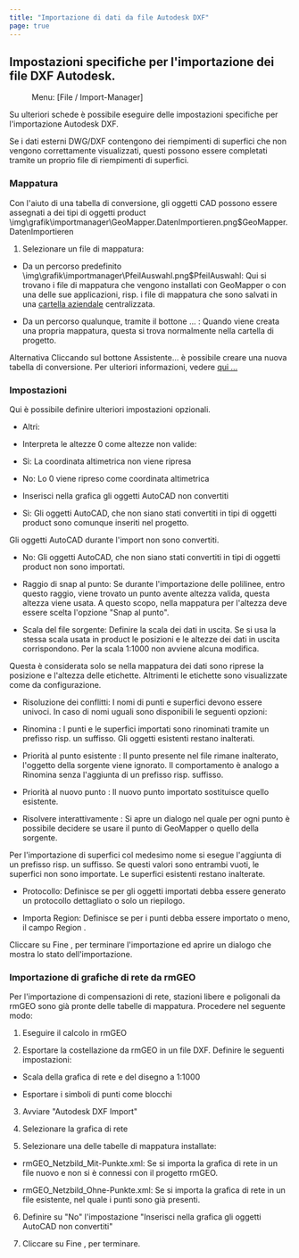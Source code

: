 ```yaml
---
title: "Importazione di dati da file Autodesk DXF"
page: true
---
```

## Impostazioni specifiche per l&#39;importazione dei file DXF Autodesk.
<GeoMapper> <Menu> Menu: [File / Import-Manager] </Menu> 

Su ulteriori schede &#232; possibile eseguire delle impostazioni specifiche per l&#39;importazione Autodesk DXF.

<Success>
Se i dati esterni DWG/DXF contengono dei riempimenti di superfici che non vengono correttamente visualizzati, questi possono essere completati tramite un proprio file di riempimenti di superfici.
</Success>


### Mappatura
Con l&#39;aiuto di una tabella di conversione, gli oggetti CAD possono essere assegnati a dei tipi di oggetti  <Placeholder>product</Placeholder><Image>\img\grafik\importmanager\GeoMapper.DatenImportieren.png$GeoMapper.DatenImportieren</Image>


1. Selezionare un file di mappatura:

- Da un percorso predefinito<Image>\img\grafik\importmanager\PfeilAuswahl.png$PfeilAuswahl</Image>: Qui si trovano i file di mappatura che vengono installati con GeoMapper o con una delle sue applicazioni, risp. i file di mappatura che sono salvati in una 
[cartella aziendale](../datei/programm-einstellungen6)
 centralizzata.

- Da un percorso qualunque, tramite il bottone <Border>...</Border> : Quando viene creata una propria mappatura, questa si trova normalmente nella cartella di progetto.





Alternativa
 Cliccando sul bottone  <Border>Assistente...</Border>  &#232; possibile creare una nuova tabella di conversione. 
Per ulteriori informazioni, vedere [qui ...](../importmanager/autodesk3)


### Impostazioni
Qui &#232; possibile definire ulteriori impostazioni opzionali.

- <Bold> Altri: </Bold>  

- Interpreta le altezze 0 come altezze non valide:

- S&#236;: La coordinata altimetrica non viene ripresa

- No: Lo 0 viene ripreso come coordinata altimetrica



- Inserisci nella grafica gli oggetti AutoCAD non convertiti

- S&#236;: Gli oggetti AutoCAD, che non siano stati convertiti in tipi di oggetti <Placeholder>product</Placeholder>  sono comunque inseriti nel progetto. 







<Warning>
Gli oggetti AutoCAD durante l&#39;import non sono convertiti.
</Warning>


- No: Gli oggetti AutoCAD, che non siano stati convertiti in tipi di oggetti <Placeholder>product</Placeholder>  non sono importati.

- Raggio di snap al punto: Se durante l&#39;importazione delle polilinee, entro questo raggio, viene trovato un punto avente altezza valida, questa altezza viene usata. A questo scopo, nella mappatura per l&#39;altezza deve essere scelta l&#39;opzione &quot;Snap al punto&quot;.

- Scala del file sorgente: Definire la scala dei dati in uscita. Se si usa la stessa scala usata in <Placeholder>product</Placeholder>  le posizioni e le altezze dei dati in uscita corrispondono. Per la scala 1:1000 non avviene alcuna modifica. 









<Success>
Questa &#232; considerata solo se nella mappatura dei dati sono riprese la posizione e l&#39;altezza delle etichette. Altrimenti le etichette sono visualizzate come da configurazione.
</Success>


- <Bold> Risoluzione dei conflitti: </Bold>  I nomi di punti e superfici devono essere univoci. In caso di nomi uguali sono disponibili le seguenti opzioni:

- <Italic> Rinomina </Italic> : I punti e le superfici importati sono rinominati tramite un prefisso risp. un suffisso. Gli oggetti esistenti restano inalterati.

- <Italic> Priorit&#224; al punto esistente </Italic> : Il punto presente nel file rimane inalterato, l&#39;oggetto della sorgente viene ignorato. Il comportamento &#232; analogo a <Italic> Rinomina </Italic>  senza l&#39;aggiunta di un prefisso risp. suffisso.

- <Italic> Priorit&#224; al nuovo punto </Italic> : Il nuovo punto importato sostituisce quello esistente.

- <Italic> Risolvere interattivamente </Italic> : Si apre un dialogo nel quale per ogni punto &#232; possibile decidere se usare il punto di GeoMapper o quello della sorgente. 





<Warning>
Per l&#39;importazione di superfici col medesimo nome si esegue l&#39;aggiunta di un prefisso risp. un suffisso. Se questi valori sono entrambi vuoti, le superfici non sono importate. Le superfici esistenti restano inalterate.
</Warning>


- <Bold> Protocollo: </Bold>  Definisce se per gli oggetti importati debba essere generato un protocollo dettagliato o solo un riepilogo.

- <Bold> Importa Region: </Bold>  Definisce se per i punti debba essere importato o meno, il campo <Italic> Region </Italic> .




Cliccare su  <Border>Fine</Border> , per terminare l&#39;importazione ed aprire un dialogo che mostra lo stato dell&#39;importazione.

### Importazione di grafiche di rete da rmGEO	
Per l&#39;importazione di compensazioni di rete, stazioni libere e poligonali da rmGEO sono gi&#224; pronte delle tabelle di mappatura. Procedere nel seguente modo:

1. Eseguire il calcolo in rmGEO 

2. Esportare la costellazione da rmGEO in un file DXF. Definire le seguenti impostazioni:

- Scala della grafica di rete e del disegno a 1:1000 

- Esportare i simboli di punti come blocchi



3. Avviare &quot;Autodesk DXF Import&quot;

4. Selezionare la grafica di rete

5. Selezionare una delle tabelle di mappatura installate:

- <Bold> rmGEO_Netzbild_Mit-Punkte.xml: </Bold>  Se si importa la grafica di rete in un file nuovo e non si &#232; connessi con il progetto rmGEO.

- <Bold> rmGEO_Netzbild_Ohne-Punkte.xml: </Bold>  Se si importa la grafica di rete in un file esistente, nel quale i punti sono gi&#224; presenti.



6. Definire su &quot;No&quot; l&#39;impostazione &quot;Inserisci nella grafica gli oggetti AutoCAD non convertiti&quot;

7. Cliccare su <Border>Fine</Border> , per terminare.






</GeoMapper>

